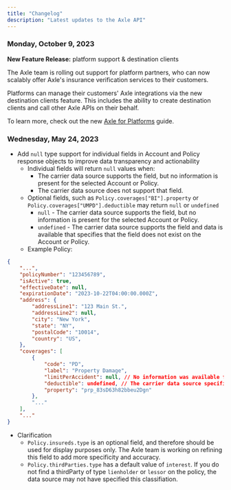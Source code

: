 ```yaml
---
title: "Changelog"
description: "Latest updates to the Axle API"
---
```


### Monday, October 9, 2023

**New Feature Release:** platform support & destination clients

The Axle team is rolling out support for platform partners, who can now scalably offer Axle's insurance verification services to their customers.

Platforms can manage their customers' Axle integrations via the new destination clients feature. This includes the ability to create destination clients and call other Axle APIs on their behalf.

To learn more, check out the new [Axle for Platforms](/guides/platform-integration) guide.

### Wednesday, May 24, 2023

- Add `null` type support for individual fields in Account and Policy response objects to improve data transparency and actionability
  - Individual fields will return `null` values when:
    - The carrier data source supports the field, but no information is present for the selected Account or Policy.
    - The carrier data source does not support that field.
  - Optional fields, such as `Policy.coverages["BI"].property` or `Policy.coverages["UMPD"].deductible` may return `null` or `undefined`
    - `null` - The carrier data source supports the field, but no information is present for the selected Account or Policy.
    - `undefined` - The carrier data source supports the field and data is available that specifies that the field does not exist on the Account or Policy.
  - Example Policy:

```json
{
	"...",
	"policyNumber": "123456789",
	"isActive": true,
	"effectiveDate": null,
	"expirationDate": "2023-10-22T04:00:00.000Z",
	"address": {
		"addressLine1": "123 Main St.",
		"addressLine2": null,
		"city": "New York",
		"state": "NY",
		"postalCode": "10014",
		"country": "US",
	},
	"coverages": [
		{
            "code": "PD",
            "label": "Property Damage",
            "limitPerAccident": null, // No information was available from carrier data source
            "deductible": undefined, // The carrier data source specifies that here is no deductible present for this coverage
            "property": "prp_83sD63h82bbeu2Dgn"
        },
		"..."
	],
	"..."
}
```

- Clarification
  - `Policy.insureds.type` is an optional field, and therefore should be used for display purposes only. The Axle team is working on refining this field to add more specificity and accuracy.
  - `Policy.thirdParties.type` has a default value of `interest`. If you do not find a thirdParty of type `lienholder` or `lessor` on the policy, the data source may not have specified this classifiation.
